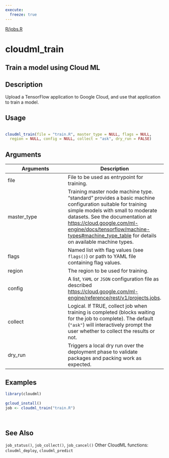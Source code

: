 ```yaml
---
execute:
  freeze: true
---
```


[R/jobs.R](NULL/blob/main/R/jobs.R#L42) 

# cloudml_train

## Train a model using Cloud ML

## Description
 Upload a TensorFlow application to Google Cloud, and use that application to train a model. 


## Usage
```r
 
cloudml_train(file = "train.R", master_type = NULL, flags = NULL, 
  region = NULL, config = NULL, collect = "ask", dry_run = FALSE) 
```

## Arguments
|Arguments|Description|
|---|---|
| file | File to be used as entrypoint for training. |
| master_type | Training master node machine type. "standard" provides a basic machine configuration suitable for training simple models with small to moderate datasets. See the documentation at [https://cloud.google.com/ml-engine/docs/tensorflow/machine-types#machine_type_table](https://cloud.google.com/ml-engine/docs/tensorflow/machine-types#machine_type_table) for details on available machine types. |
| flags | Named list with flag values (see `flags()`) or path to YAML file containing flag values. |
| region | The region to be used for training. |
| config | A list, `YAML` or `JSON` configuration file as described [https://cloud.google.com/ml-engine/reference/rest/v1/projects.jobs](https://cloud.google.com/ml-engine/reference/rest/v1/projects.jobs). |
| collect | Logical. If TRUE, collect job when training is completed (blocks waiting for the job to complete). The default (`"ask"`) will interactively prompt the user whether to collect the results or not. |
| dry_run | Triggers a local dry run over the deployment phase to validate packages and packing work as expected. |





## Examples
```r
 
library(cloudml) 
 
gcloud_install() 
job <- cloudml_train("train.R") 
 
 
```

## See Also
 `job_status()`, `job_collect()`, `job_cancel()`  Other CloudML functions: `cloudml_deploy`,   `cloudml_predict` 

